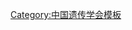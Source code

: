 {{Navbox
| name   = 中国遗传学会第二届理事会
| title  = [[中国遗传学会]]第二届理事会
| above  = 1983年1月－1987年5月
| bodyclass = hlist
| group1 = 理事长
| list1  = [[谈家桢]]
| group2 = 副理事长
| list2  = 
* [[胡含|胡　含]]
* [[吴旻|吴　旻]]
* [[李载平]]
| group3 = 秘书长
| list3  = [[邵启全]]
| group4 = 副秘书长
| list4  = 
* [[吴鹤龄]]
* [[李政勋]]
* [[李璞|李　璞]]
| group5 = 
| list5  = 
| group6 = 
| list6  = 
}}<noinclude>
{{collapsible option}}
[[Category:中国遗传学会模板]]
</noinclude>